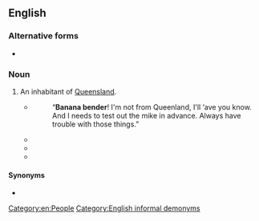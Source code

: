 {{also|banana-bender}}
==English==

===Alternative forms===
* {{l|en|banana-bender}}

===Noun===
{{en-noun}}

# {{lb|en|Australia|jocular}} An inhabitant of [[Queensland]].
#* {{quote-text|year=2003|author=Rosemary Patterson|title=Journey Great Barrier Reef: An Adventure Novel Set in Australia|page=17|url=http://books.google.com.au/books?id=jy1YooUkmj4C&pg=PA17&dq=%22banana+bender%22%7C%22banana+benders%22&hl=en&ei=izrHTq2NJs7ImAXirpQr&sa=X&oi=book_result&ct=result&redir_esc=y#v=onepage&q=%22banana%20bender%22%7C%22banana%20benders%22&f=false|passage=“Not now, you '''banana bender'''! The Commencement Speech takes place at the dinner tonight.”}}
#*: “'''Banana bender'''! I'm not from Queenland, I'll ‘ave you know. And I needs to test out the mike in advance. Always have trouble with those things.”
#* {{quote-text|year=2007|author=Pip Wilson|title=Faces in the Street: Louisa and Henry Lawson and the Castlereagh Street Push|page=137|url=http://books.google.com.au/books?id=NcO7t8G-yQ8C&pg=PA137&dq=%22banana+bender%22%7C%22banana+benders%22&hl=en&ei=xT3HTtykA8nrmAWfsI0H&sa=X&oi=book_result&ct=result&redir_esc=y#v=onepage&q=%22banana%20bender%22%7C%22banana%20benders%22&f=false|passage=If Billy Lane hadn't given him duch a firm handshake, Henry reckons he'd be wondering if all the '''Banana-benders''' shook like a girl.}}
#* {{quote-text|year=2007|author=Raymond Evans|title=A History of Queensland|page=219|url=http://books.google.com.au/books?id=G60Cgsnzc7AC&pg=PA219&dq=%22banana+bender%22%7C%22banana+benders%22&hl=en&ei=xT3HTtykA8nrmAWfsI0H&sa=X&oi=book_result&ct=result&redir_esc=y#v=onepage&q=%22banana%20bender%22%7C%22banana%20benders%22&f=false|passage=In comparison with other Australians, they were considered an odder sort of people – the '''banana-benders''' of Banana-land – a heat-stroked and skin-cancered people, dogged, ‘unimaginably tough and undeniably brittle’.}}
#* {{quote-text|year=2011|author=Reynold Conger|title=Chased Across Australia|page=180|url=http://books.google.com.au/books?id=qIIohu_6CrMC&pg=PA180&dq=%22banana+bender%22%7C%22banana+benders%22&hl=en&ei=QUHHTuT-DcTtmAX5nawq&sa=X&oi=book_result&ct=result&redir_esc=y#v=onepage&q=%22banana%20bender%22%7C%22banana%20benders%22&f=false|passage=Terry nodded. “Yes, you don't have too many cars to contend with here, and we '''banana benders''' are rather courteous, especially once we realize you're a tourist. Just be careful on the curves, especially where the road goes along the bluffs.”}}

====Synonyms====
* {{l|en|Queenslander}}

[[Category:en:People]]
[[Category:English informal demonyms]]